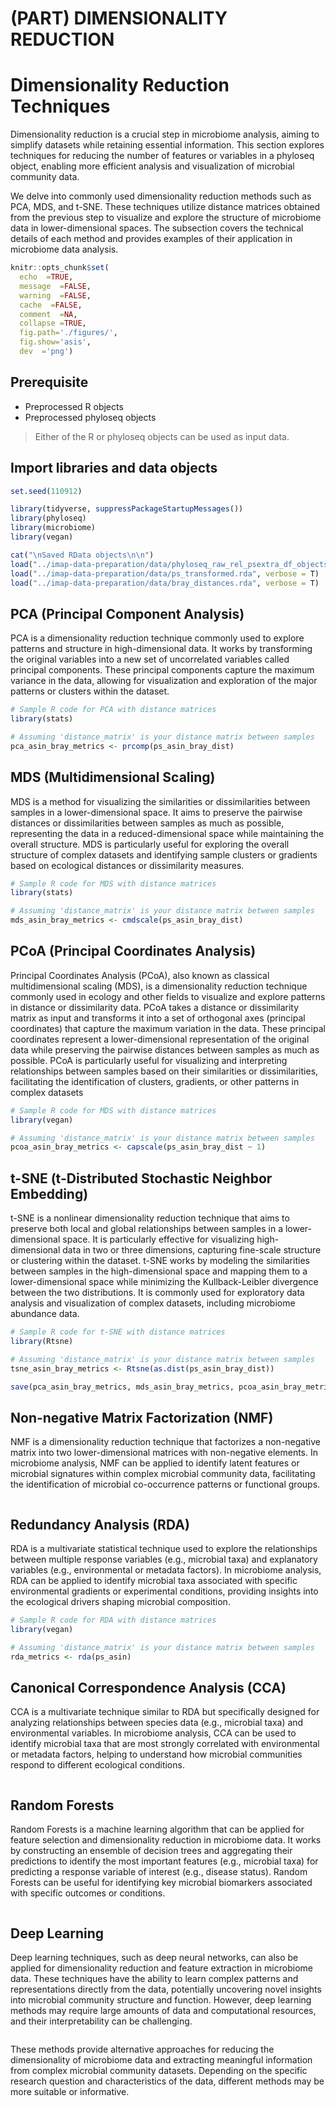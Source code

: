 # (PART) DIMENSIONALITY REDUCTION {-}

# Dimensionality Reduction Techniques
Dimensionality reduction is a crucial step in microbiome analysis, aiming to simplify datasets while retaining essential information. This section explores techniques for reducing the number of features or variables in a phyloseq object, enabling more efficient analysis and visualization of microbial community data.

We delve into commonly used dimensionality reduction methods such as PCA, MDS, and t-SNE. These techniques utilize distance matrices obtained from the previous step to visualize and explore the structure of microbiome data in lower-dimensional spaces. The subsection covers the technical details of each method and provides examples of their application in microbiome data analysis.

```r
knitr::opts_chunk$set(
  echo  =TRUE,
  message  =FALSE,
  warning  =FALSE,
  cache  =FALSE,
  comment  =NA,
  collapse =TRUE,
  fig.path='./figures/',
  fig.show='asis',
  dev  ='png')


```


## Prerequisite {-}
- Preprocessed R objects
- Preprocessed phyloseq objects

> Either of the R or phyloseq objects can be used as input data.

## Import libraries and data objects {-}
```r
set.seed(110912)

library(tidyverse, suppressPackageStartupMessages())
library(phyloseq)
library(microbiome)
library(vegan)

cat("\nSaved RData objects\n\n")
load("../imap-data-preparation/data/phyloseq_raw_rel_psextra_df_objects.rda", verbose = T)
load("../imap-data-preparation/data/ps_transformed.rda", verbose = T)
load("../imap-data-preparation/data/bray_distances.rda", verbose = T)

```

## PCA (Principal Component Analysis)

PCA is a dimensionality reduction technique commonly used to explore patterns and structure in high-dimensional data. It works by transforming the original variables into a new set of uncorrelated variables called principal components. These principal components capture the maximum variance in the data, allowing for visualization and exploration of the major patterns or clusters within the dataset.

```r
# Sample R code for PCA with distance matrices
library(stats)

# Assuming 'distance_matrix' is your distance matrix between samples
pca_asin_bray_metrics <- prcomp(ps_asin_bray_dist)
```


## MDS (Multidimensional Scaling)

MDS is a method for visualizing the similarities or dissimilarities between samples in a lower-dimensional space. It aims to preserve the pairwise distances or dissimilarities between samples as much as possible, representing the data in a reduced-dimensional space while maintaining the overall structure. MDS is particularly useful for exploring the overall structure of complex datasets and identifying sample clusters or gradients based on ecological distances or dissimilarity measures.

```r
# Sample R code for MDS with distance matrices
library(stats)

# Assuming 'distance_matrix' is your distance matrix between samples
mds_asin_bray_metrics <- cmdscale(ps_asin_bray_dist)

```

## PCoA (Principal Coordinates Analysis)
Principal Coordinates Analysis (PCoA), also known as classical multidimensional scaling (MDS), is a dimensionality reduction technique commonly used in ecology and other fields to visualize and explore patterns in distance or dissimilarity data. PCoA takes a distance or dissimilarity matrix as input and transforms it into a set of orthogonal axes (principal coordinates) that capture the maximum variation in the data. These principal coordinates represent a lower-dimensional representation of the original data while preserving the pairwise distances between samples as much as possible. PCoA is particularly useful for visualizing and interpreting relationships between samples based on their similarities or dissimilarities, facilitating the identification of clusters, gradients, or other patterns in complex datasets

```r
# Sample R code for MDS with distance matrices
library(vegan)

# Assuming 'distance_matrix' is your distance matrix between samples
pcoa_asin_bray_metrics <- capscale(ps_asin_bray_dist ~ 1)

```



## t-SNE (t-Distributed Stochastic Neighbor Embedding)

t-SNE is a nonlinear dimensionality reduction technique that aims to preserve both local and global relationships between samples in a lower-dimensional space. It is particularly effective for visualizing high-dimensional data in two or three dimensions, capturing fine-scale structure or clustering within the dataset. t-SNE works by modeling the similarities between samples in the high-dimensional space and mapping them to a lower-dimensional space while minimizing the Kullback-Leibler divergence between the two distributions. It is commonly used for exploratory data analysis and visualization of complex datasets, including microbiome abundance data.

```r
# Sample R code for t-SNE with distance matrices
library(Rtsne)

# Assuming 'distance_matrix' is your distance matrix between samples
tsne_asin_bray_metrics <- Rtsne(as.dist(ps_asin_bray_dist))

```


```r
save(pca_asin_bray_metrics, mds_asin_bray_metrics, pcoa_asin_bray_metrics, tsne_asin_bray_metrics, file = "data/reduced_dimension.rda")
```


## Non-negative Matrix Factorization (NMF)

NMF is a dimensionality reduction technique that factorizes a non-negative matrix into two lower-dimensional matrices with non-negative elements. In microbiome analysis, NMF can be applied to identify latent features or microbial signatures within complex microbial community data, facilitating the identification of microbial co-occurrence patterns or functional groups.

```r

```


## Redundancy Analysis (RDA)

RDA is a multivariate statistical technique used to explore the relationships between multiple response variables (e.g., microbial taxa) and explanatory variables (e.g., environmental or metadata factors). In microbiome analysis, RDA can be applied to identify microbial taxa associated with specific environmental gradients or experimental conditions, providing insights into the ecological drivers shaping microbial composition.

```r
# Sample R code for RDA with distance matrices
library(vegan)

# Assuming 'distance_matrix' is your distance matrix between samples
rda_metrics <- rda(ps_asin)

```


## Canonical Correspondence Analysis (CCA)

CCA is a multivariate technique similar to RDA but specifically designed for analyzing relationships between species data (e.g., microbial taxa) and environmental variables. In microbiome analysis, CCA can be used to identify microbial taxa that are most strongly correlated with environmental or metadata factors, helping to understand how microbial communities respond to different ecological conditions.

```r

```


## Random Forests

Random Forests is a machine learning algorithm that can be applied for feature selection and dimensionality reduction in microbiome data. It works by constructing an ensemble of decision trees and aggregating their predictions to identify the most important features (e.g., microbial taxa) for predicting a response variable of interest (e.g., disease status). Random Forests can be useful for identifying key microbial biomarkers associated with specific outcomes or conditions.

```r

```


## Deep Learning

Deep learning techniques, such as deep neural networks, can also be applied for dimensionality reduction and feature extraction in microbiome data. These techniques have the ability to learn complex patterns and representations directly from the data, potentially uncovering novel insights into microbial community structure and function. However, deep learning methods may require large amounts of data and computational resources, and their interpretability can be challenging.

```r

```

These methods provide alternative approaches for reducing the dimensionality of microbiome data and extracting meaningful information from complex microbial community datasets. Depending on the specific research question and characteristics of the data, different methods may be more suitable or informative.




